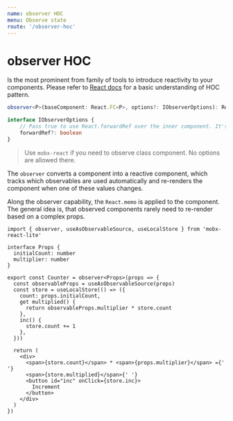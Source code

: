 ```yaml
---
name: observer HOC
menu: Observe state
route: '/observer-hoc'
---
```


# observer HOC

Is the most prominent from family of tools to introduce reactivity to your components. Please refer to [React docs](https://reactjs.org/docs/higher-order-components.html) for a basic understanding of HOC pattern.

```ts
observer<P>(baseComponent: React.FC<P>, options?: IObserverOptions): React.FC<P>

interface IObserverOptions {
    // Pass true to use React.forwardRef over the inner component. It's false by the default.
    forwardRef?: boolean
}
```

> Use `mobx-react` if you need to observe class component. No options are allowed there.

The `observer` converts a component into a reactive component, which tracks which observables are used automatically and re-renders the component when one of these values changes.

Along the observer capability, the `React.memo` is applied to the component. The general idea is, that observed components rarely need to re-render based on a complex props.


<Playground>
  <Counter multiplier={5} initialCount={1} />
</Playground>

```tsx
import { observer, useAsObservableSource, useLocalStore } from 'mobx-react-lite'

interface Props {
  initialCount: number
  multiplier: number
}

export const Counter = observer<Props>(props => {
  const observableProps = useAsObservableSource(props)
  const store = useLocalStore(() => ({
    count: props.initialCount,
    get multiplied() {
      return observableProps.multiplier * store.count
    },
    inc() {
      store.count += 1
    },
  }))

  return (
    <div>
      <span>{store.count}</span> * <span>{props.multiplier}</span> ={' '}
      <span>{store.multiplied}</span>{' '}
      <button id="inc" onClick={store.inc}>
        Increment
      </button>
    </div>
  )
})
```
